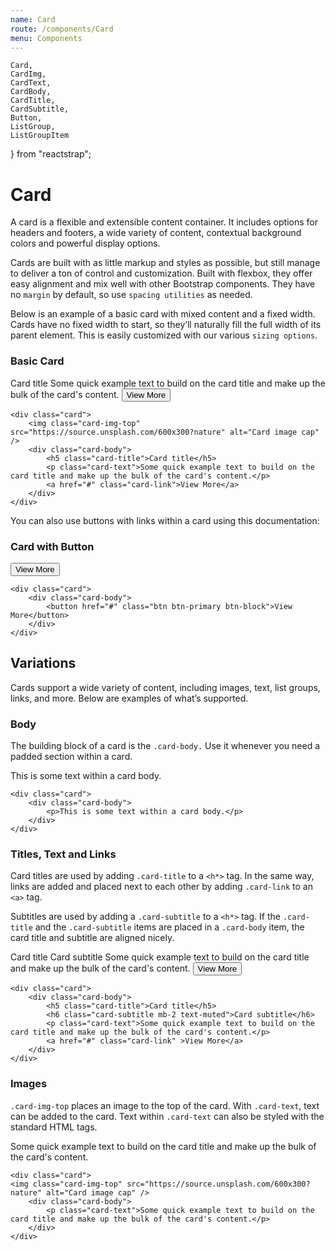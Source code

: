 ```yaml
---
name: Card
route: /components/Card
menu: Components
---
```


	Card,
	CardImg,
	CardText,
	CardBody,
	CardTitle,
	CardSubtitle,
	Button,
	ListGroup,
	ListGroupItem
} from "reactstrap";

# Card

A card is a flexible and extensible content container. It includes options for headers and footers, a wide variety of content, contextual background colors and powerful display options.

Cards are built with as little markup and styles as possible, but still manage to deliver a ton of control and customization. Built with flexbox, they offer easy alignment and mix well with other Bootstrap components. They have no `margin` by default, so use `spacing utilities` as needed.

Below is an example of a basic card with mixed content and a fixed width. Cards have no fixed width to start, so they’ll naturally fill the full width of its parent element. This is easily customized with our various `sizing options`.

### Basic Card

<Playground>
	<Card style={{ width: 330 }}>
		<CardImg
			top
			width="100%"
			src="https://source.unsplash.com/600x300?nature"
			alt="Card image cap"
		/>
		<CardBody>
			<CardTitle className="h5 mb-3">Card title</CardTitle>
			<CardText>
				Some quick example text to build on the card title and make up
				the bulk of the card's content.
			</CardText>
			<Button className="btn-link">View More</Button>
		</CardBody>
	</Card>
</Playground>

    <div class="card">
        <img class="card-img-top" src="https://source.unsplash.com/600x300?nature" alt="Card image cap" />
        <div class="card-body">
            <h5 class="card-title">Card title</h5>
            <p class="card-text">Some quick example text to build on the card title and make up the bulk of the card's content.</p>
            <a href="#" class="card-link">View More</a>
        </div>
    </div>

You can also use buttons with links within a card using this documentation:

### Card with Button

<Playground>
	<Card style={{ width: 500 }}>
		<CardImg
			top
			width="100%"
			src="https://source.unsplash.com/600x300?nature"
			alt="Card image cap"
		/>
		<CardBody>
			<Button color="primary" block>
				View More
			</Button>
		</CardBody>
	</Card>
</Playground>

    <div class="card">
        <div class="card-body">
            <button href="#" class="btn btn-primary btn-block">View More</button>
        </div>
    </div>

## Variations

Cards support a wide variety of content, including images, text, list groups, links, and more. Below are examples of what’s supported.

### Body

The building block of a card is the `.card-body.` Use it whenever you need a padded section within a card.

<Playground>
	<Card style={{ width: 330 }}>
		<CardBody>
			<p>This is some text within a card body.</p>
		</CardBody>
	</Card>
</Playground>

    <div class="card">
        <div class="card-body">
            <p>This is some text within a card body.</p>
        </div>
    </div>

### Titles, Text and Links

Card titles are used by adding `.card-title` to a `<h*>` tag. In the same way, links are added and placed next to each other by adding `.card-link` to an `<a>` tag.

Subtitles are used by adding a `.card-subtitle` to a `<h*>` tag. If the `.card-title` and the `.card-subtitle` items are placed in a `.card-body` item, the card title and subtitle are aligned nicely.

<Playground>
	<Card style={{ width: 330 }}>
		<CardBody>
			<CardTitle className="h5 mb-3">Card title</CardTitle>
			<CardSubtitle>Card subtitle</CardSubtitle>
			<CardText>
				Some quick example text to build on the card title and make up
				the bulk of the card's content.
			</CardText>
			<Button className="btn-link">View More</Button>
		</CardBody>
	</Card>
</Playground>

    <div class="card">
        <div class="card-body">
            <h5 class="card-title">Card title</h5>
            <h6 class="card-subtitle mb-2 text-muted">Card subtitle</h6>
            <p class="card-text">Some quick example text to build on the card title and make up the bulk of the card's content.</p>
            <a href="#" class="card-link" >View More</a>
        </div>
    </div>

### Images

`.card-img-top` places an image to the top of the card. With `.card-text`, text can be added to the card. Text within `.card-text` can also be styled with the standard HTML tags.

<Playground>
	<Card style={{ width: 330 }}>
		<CardImg
			top
			width="100%"
			src="https://source.unsplash.com/600x300?nature"
			alt="Card image cap"
		/>
		<CardBody>
			<CardText>
				Some quick example text to build on the card title and make up
				the bulk of the card's content.
			</CardText>
		</CardBody>
	</Card>
</Playground>

    <div class="card">
    <img class="card-img-top" src="https://source.unsplash.com/600x300?nature" alt="Card image cap" />
        <div class="card-body">
            <p class="card-text">Some quick example text to build on the card title and make up the bulk of the card's content.</p>
        </div>
    </div>
